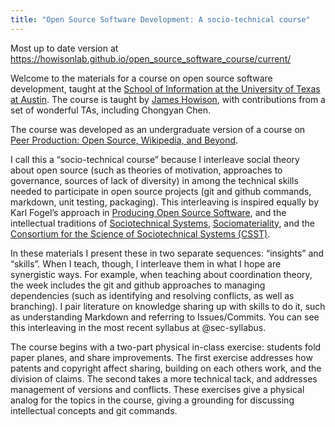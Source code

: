 ```yaml
---
title: "Open Source Software Development: A socio-technical course"
---
```


Most up to date version at <https://howisonlab.github.io/open_source_software_course/current/>

Welcome to the materials for a course on open source software development, taught at the [School of Information at the University of Texas at Austin](http://ischool.utexas.edu). The course is taught by [James Howison](http://james.howison.name), with contributions from a set of wonderful TAs, including Chongyan Chen.

The course was developed as an undergraduate version of a course on [Peer Production: Open Source, Wikipedia, and Beyond](https://jameshowison.github.io/peer_production_course/pp_syllabus.html).

I call this a "socio-technical course" because I interleave social theory about open source (such as theories of motivation, approaches to governance, sources of lack of diversity) in among the technical skills needed to participate in open source projects (git and github commands, markdown, unit testing, packaging). This interleaving is inspired equally by Karl Fogel's approach in [Producing Open Source Software](https://producingoss.com/), and the intellectual traditions of [Sociotechnical Systems](https://en.wikipedia.org/wiki/Sociotechnical_system), [Sociomateriality](https://en.wikipedia.org/wiki/Sociomateriality), and the [Consortium for the Science of Sociotechnical Systems (CSST)](sociotech.net).

In these materials I present these in two separate sequences: "insights" and "skills". When I teach, though, I interleave them in what I hope are synergistic ways. For example, when teaching about coordination theory, the week includes the git and github approaches to managing dependencies (such as identifying and resolving conflicts, as well as branching). I pair literature on knowledge sharing up with skills to do it, such as understanding Markdown and referring to Issues/Commits. You can see this interleaving in the most recent syllabus at @sec-syllabus.

The course begins with a two-part physical in-class exercise: students fold paper planes, and share improvements. The first exercise addresses how patents and copyright affect sharing, building on each others work, and the division of claims. The second takes a more technical tack, and addresses management of versions and conflicts. These exercises give a physical analog for the topics in the course, giving a grounding for discussing intellectual concepts and git commands.
